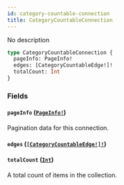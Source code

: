 ```yaml
---
id: category-countable-connection
title: CategoryCountableConnection
---
```


No description

```graphql
type CategoryCountableConnection {
  pageInfo: PageInfo!
  edges: [CategoryCountableEdge!]!
  totalCount: Int
}
```

### Fields

#### `pageInfo` ([`PageInfo!`](/developer/api-reference/objects/page-info.mdx))

Pagination data for this connection.

#### `edges` ([`[CategoryCountableEdge!]!`](/developer/api-reference/objects/category-countable-edge.mdx))

#### `totalCount` ([`Int`](/developer/api-reference/scalars/int.mdx))

A total count of items in the collection.
